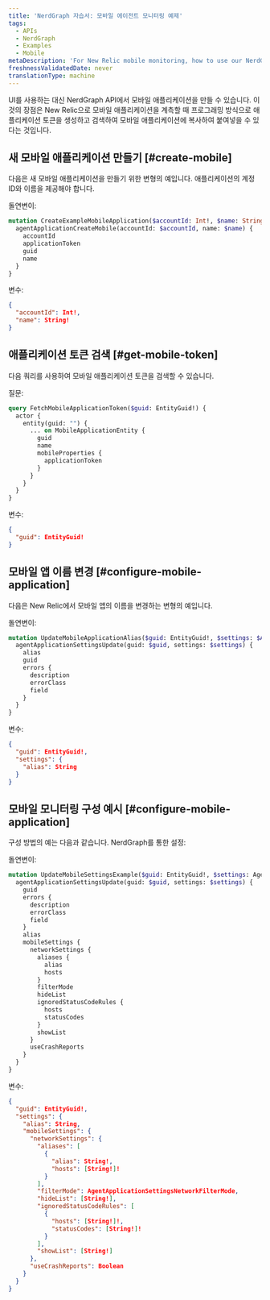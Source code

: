 ```yaml
---
title: 'NerdGraph 자습서: 모바일 에이전트 모니터링 예제'
tags:
  - APIs
  - NerdGraph
  - Examples
  - Mobile
metaDescription: 'For New Relic mobile monitoring, how to use our NerdGraph API to configure a mobile agent.'
freshnessValidatedDate: never
translationType: machine
---
```


UI를 사용하는 대신 NerdGraph API에서 모바일 애플리케이션을 만들 수 있습니다. 이것의 장점은 New Relic으로 모바일 애플리케이션을 계측할 때 프로그래밍 방식으로 애플리케이션 토큰을 생성하고 검색하여 모바일 애플리케이션에 복사하여 붙여넣을 수 있다는 것입니다.

## 새 모바일 애플리케이션 만들기 [#create-mobile]

다음은 새 모바일 애플리케이션을 만들기 위한 변형의 예입니다. 애플리케이션의 계정 ID와 이름을 제공해야 합니다.

돌연변이:

```graphql
mutation CreateExampleMobileApplication($accountId: Int!, $name: String!) {
  agentApplicationCreateMobile(accountId: $accountId, name: $name) {
    accountId
    applicationToken
    guid
    name
  }
}

```

변수:

```JSON
{
  "accountId": Int!,
  "name": String!
}

```

## 애플리케이션 토큰 검색 [#get-mobile-token]

다음 쿼리를 사용하여 모바일 애플리케이션 토큰을 검색할 수 있습니다.

질문:

```graphql
query FetchMobileApplicationToken($guid: EntityGuid!) {
  actor {
    entity(guid: "") {
      ... on MobileApplicationEntity {
        guid
        name
        mobileProperties {
          applicationToken
        }
      }
    }
  }
}
```

변수:

```JSON
{
  "guid": EntityGuid!
}
```

## 모바일 앱 이름 변경 [#configure-mobile-application]

다음은 New Relic에서 모바일 앱의 이름을 변경하는 변형의 예입니다.

돌연변이:

```graphql
mutation UpdateMobileApplicationAlias($guid: EntityGuid!, $settings: $AgentApplicationSettingsUpdateInput) {
  agentApplicationSettingsUpdate(guid: $guid, settings: $settings) {
    alias
    guid
    errors {
      description
      errorClass
      field
    }
  }
}
```

변수:

```JSON
{
  "guid": EntityGuid!,
  "settings": {
    "alias": String
  }
}
```

## 모바일 모니터링 구성 예시 [#configure-mobile-application]

구성 방법의 예는 다음과 같습니다. <InlinePopover type="mobile"/>NerdGraph를 통한 설정:

돌연변이:

```graphql
mutation UpdateMobileSettingsExample($guid: EntityGuid!, $settings: AgentApplicationSettingsUpdateInput!) {
  agentApplicationSettingsUpdate(guid: $guid, settings: $settings) {
    guid
    errors {
      description
      errorClass
      field
    }
    alias
    mobileSettings {
      networkSettings {
        aliases {
          alias
          hosts
        }
        filterMode
        hideList
        ignoredStatusCodeRules {
          hosts
          statusCodes
        }
        showList
      }
      useCrashReports
    }
  }
}
```

변수:

```JSON
{
  "guid": EntityGuid!,
  "settings": {
    "alias": String,
    "mobileSettings": {
      "networkSettings": {
        "aliases": [
          {
            "alias": String!,
            "hosts": [String!]!
          }
        ],
        "filterMode": AgentApplicationSettingsNetworkFilterMode,
        "hideList": [String!],
        "ignoredStatusCodeRules": [
          {
            "hosts": [String!]!,
            "statusCodes": [String!]!
          }
        ],
        "showList": [String!]
      },
      "useCrashReports": Boolean
    }
  }
}
```